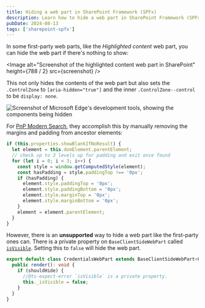 ---
title: Hiding a web part in SharePoint Framework (SPFx)
description: Learn how to hide a web part in SharePoint Framework (SPFx) like first-party web parts, including a method using a private property. Discover best practices and alternative approaches for controlling web part visibility in SPFx.
pubDate: 2024-08-13
tags: ['sharepoint-spfx']
---


In some first-party web parts, like the _Highlighted content_ web part, you can hide the web part if there's nothing to show:

<Image
  alt="Screenshot of the highlighted content web part in SharePoint"
  height={788 / 2}
  src={screenshot}
/>

This not only hides the contents of the web part but also sets the `.ControlZone` to `[aria-hidden="true"]` and the inner `.ControlZone--control` to be `display: none`.

![Screenshot of Microsoft Edge's development tools, showing the components being hidden](2.png)

For [PnP Modern Search](https://github.com/microsoft-search/pnp-modern-search/blob/c68ee02cc2d2a9b93fe4eb5b78f00ba09e3045c3/search-parts/src/webparts/searchResults/SearchResultsWebPart.ts#L470-L482), they accomplish this by manually removing the margins and padding from ancestor elements:

```typescript
if (this.properties.showBlankIfNoResult) {
  let element = this.domElement.parentElement;
  // check up to 3 levels up for padding and exit once found
  for (let i = 0; i < 3; i++) {
    const style = window.getComputedStyle(element);
    const hasPadding = style.paddingTop !== '0px';
    if (hasPadding) {
      element.style.paddingTop = '0px';
      element.style.paddingBottom = '0px';
      element.style.marginTop = '0px';
      element.style.marginBottom = '0px';
    }
    element = element.parentElement;
  }
}
```

However, there is an **unsupported** way to hide a web part like the first-party ones can. There is a private property on `BaseClientSideWebPart` called [`isVisible`](https://unpkg.com/browse/@microsoft/sp-webpart-base@1.19.0/dist/index-internal.d.ts). Setting this to `false` will hide the web part.

```typescript
export default class CredentialsWebPart extends BaseClientSideWebPart<CredentialsWebPartProps> {
  public render(): void {
    if (shouldHide) {
      //@ts-expect-error `isVisible` is a private property.
      this._isVisible = false;
    }
  }
}
```
